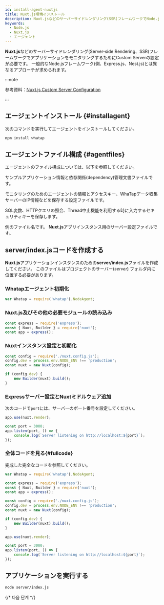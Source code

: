 ```yaml
---
id: install-agent-nuxtjs
title: Nuxt.js環境インストール
description: Nuxt.jsなどのサーバーサイドレンダリング(SSR)フレームワークでNode.jsアプリケーションモニタリングのためのCustom Server設定を案内します。
keywords:
  - Node.js
  - Nuxt.js
  - エージェント
---
```


**Nuxt.js**などのサーバーサイドレンダリング(Server-side Rendering、SSR)フレームワークでアプリケーションをモニタリングするためにCustom Serverの設定が必要です。 一般的なNode.jsフレームワーク(例、Express.js、Nest.js)とは異なるアプローチが求められます。

:::note

参考資料：[Nuxt.js Custom Server Configuration](https://v2.nuxt.com/docs/configuration-glossary/configuration-dev/)

:::

## エージェントインストール {#installagent}

次のコマンドを実行してエージェントをインストールしてください。

```bash title="BASH"
npm install whatap
```

## エージェントファイル構成 {#agentfiles}

エージェントのファイル構成については、以下を参照してください。

<Filetree name="whatap">

<FiletreeItem name="package.json" type="file">サンプルアプリケーション情報と依存関係(dependency)管理文書ファイルです。</FiletreeItem>

<FiletreeItem name="whatap.conf" type="file">モニタリングのためのエージェントの情報とアクセスキー、WhaTapデータ収集サーバーのIP情報などを保存する設定ファイルです。</FiletreeItem>

<FiletreeItem name="security.conf (or paramkey.txt)" type="file">SQL変数、HTTPクエリの照会、Thread中止機能を利用する時に入力するセキュリティキーを保存します。</FiletreeItem>

<FiletreeItem name="server.js / index.js" type="file">例のファイル名です。 **Nuxt.js**アプリインスタンス用のサーバー設定ファイルです。</FiletreeItem>

</Filetree>

## server/index.jsコードを作成する

**Nuxt.js**アプリケーションインスタンスのための**server/index.js**ファイルを作成してください。 このファイルはプロジェクトのサーバー(_server_) フォルダ内に位置する必要があります。

### Whatapエージェント初期化

```javascript title="server/index.js"
var Whatap = require('whatap').NodeAgent;
```

### Nuxt.js及びその他の必要モジュールの読み込み

```javascript title="server/index.js"
const express = require('express');
const { Nuxt, Builder } = require('nuxt');
const app = express();
```

### Nuxtインスタンス設定と初期化

```javascript title="server/index.js"
const config = require('./nuxt.config.js');
config.dev = process.env.NODE_ENV !== 'production';
const nuxt = new Nuxt(config);

if (config.dev) {
    new Builder(nuxt).build();
}
```

### Expressサーバー設定とNuxtミドルウェア追加

次のコードで`port`には、サーバーのポート番号を設定してください。

```javascript title="server/index.js"
app.use(nuxt.render);

const port = 3000;
app.listen(port, () => {
    console.log(`Server listening on http://localhost:${port}`);
});
```

### 全体コードを見る{#fullcode}

完成した完全なコードを参照してください。

```javascript title="server/index.js"
var Whatap = require('whatap').NodeAgent;

const express = require('express');
const { Nuxt, Builder } = require('nuxt');
const app = express();

const config = require('./nuxt.config.js');
config.dev = process.env.NODE_ENV !== 'production';
const nuxt = new Nuxt(config);

if (config.dev) {
    new Builder(nuxt).build();
}

app.use(nuxt.render);

const port = 3000;
app.listen(port, () => {
    console.log(`Server listening on http://localhost:${port}`);
});
```

## アプリケーションを実行する

```bash title="SH"
node server/index.js
```

{/* 다음 단계 */}

<Apminstallnextstep />
